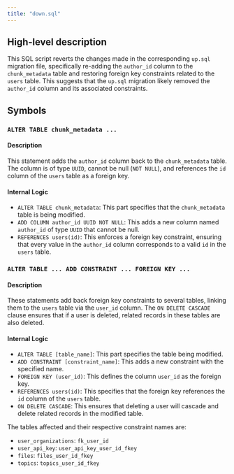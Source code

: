 ```yaml
---
title: "down.sql"
---
```


## High-level description
This SQL script reverts the changes made in the corresponding `up.sql` migration file, specifically re-adding the `author_id` column to the `chunk_metadata` table and restoring foreign key constraints related to the `users` table. This suggests that the `up.sql` migration likely removed the `author_id` column and its associated constraints. 

## Symbols

### `ALTER TABLE chunk_metadata ...`
#### Description
This statement adds the `author_id` column back to the `chunk_metadata` table. The column is of type `UUID`, cannot be null (`NOT NULL`), and references the `id` column of the `users` table as a foreign key.

#### Internal Logic
- `ALTER TABLE chunk_metadata`: This part specifies that the `chunk_metadata` table is being modified.
- `ADD COLUMN author_id UUID NOT NULL`: This adds a new column named `author_id` of type `UUID` that cannot be null.
- `REFERENCES users(id)`: This enforces a foreign key constraint, ensuring that every value in the `author_id` column corresponds to a valid `id` in the `users` table.

### `ALTER TABLE ... ADD CONSTRAINT ... FOREIGN KEY ...`
#### Description
These statements add back foreign key constraints to several tables, linking them to the `users` table via the `user_id` column. The `ON DELETE CASCADE` clause ensures that if a user is deleted, related records in these tables are also deleted.

#### Internal Logic
- `ALTER TABLE [table_name]`: This part specifies the table being modified.
- `ADD CONSTRAINT [constraint_name]`: This adds a new constraint with the specified name.
- `FOREIGN KEY (user_id)`: This defines the column `user_id` as the foreign key.
- `REFERENCES users(id)`: This specifies that the foreign key references the `id` column of the `users` table.
- `ON DELETE CASCADE`: This ensures that deleting a user will cascade and delete related records in the modified table.

The tables affected and their respective constraint names are:
- `user_organizations`: `fk_user_id`
- `user_api_key`: `user_api_key_user_id_fkey`
- `files`: `files_user_id_fkey`
- `topics`: `topics_user_id_fkey` 
